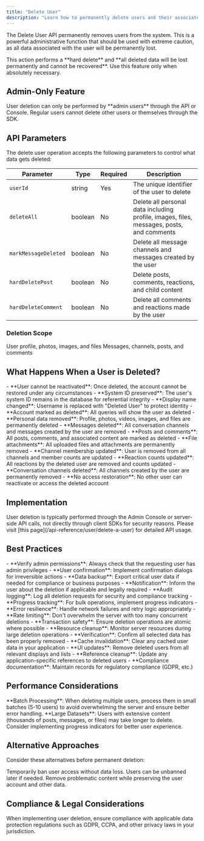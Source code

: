 ```yaml
---
title: "Delete User"
description: "Learn how to permanently delete users and their associated data from Social+ SDK"
---
```


The Delete User API permanently removes users from the system. This is a powerful administrative function that should be used with extreme caution, as all data associated with the user will be permanently lost.

<Danger>
This action performs a **hard delete** and **all deleted data will be lost permanently and cannot be recovered**. Use this feature only when absolutely necessary.
</Danger>

## Admin-Only Feature

<Info>
User deletion can only be performed by **admin users** through the API or Console. Regular users cannot delete other users or themselves through the SDK.
</Info>

## API Parameters

The delete user operation accepts the following parameters to control what data gets deleted:

| Parameter | Type | Required | Description |
|-----------|------|----------|-------------|
| `userId` | string | Yes | The unique identifier of the user to delete |
| `deleteAll` | boolean | No | Delete all personal data including profile, images, files, messages, posts, and comments |
| `markMessageDeleted` | boolean | No | Delete all message channels and messages created by the user |
| `hardDeletePost` | boolean | No | Delete posts, comments, reactions, and child content |
| `hardDeleteComment` | boolean | No | Delete all comments and reactions made by the user |

### Deletion Scope

<CardGroup cols={2}>
  <Card title="Profile Data" icon="user">
    User profile, photos, images, and files
  </Card>
  <Card title="Content Data" icon="messages">
    Messages, channels, posts, and comments
  </Card>
</CardGroup>

## What Happens When a User is Deleted?

<AccordionGroup>
  <Accordion title="Account Status">
    - **User cannot be reactivated**: Once deleted, the account cannot be restored under any circumstances
    - **System ID preserved**: The user's system ID remains in the database for referential integrity
    - **Display name changed**: Username is replaced with "Deleted User" to protect identity
    - **Account marked as deleted**: All queries will show the user as deleted
  </Accordion>
  
  <Accordion title="Content & Data">
    - **Personal data removed**: Profile, photos, videos, images, and files are permanently deleted
    - **Messages deleted**: All conversation channels and messages created by the user are removed
    - **Posts and comments**: All posts, comments, and associated content are marked as deleted
    - **File attachments**: All uploaded files and attachments are permanently removed
  </Accordion>
  
  <Accordion title="Community Impact">
    - **Channel membership updated**: User is removed from all channels and member counts are updated
    - **Reaction counts updated**: All reactions by the deleted user are removed and counts updated
    - **Conversation channels deleted**: All channels created by the user are permanently removed
    - **No access restoration**: No other user can reactivate or access the deleted account
  </Accordion>
</AccordionGroup>

## Implementation

<Note>
User deletion is typically performed through the Admin Console or server-side API calls, not directly through client SDKs for security reasons. Please visit [this page](/api-reference/user/delete-a-user) for detailed API usage.
</Note>


## Best Practices

<AccordionGroup>
  <Accordion title="Before Deletion">
    - **Verify admin permissions**: Always check that the requesting user has admin privileges
    - **User confirmation**: Implement confirmation dialogs for irreversible actions
    - **Data backup**: Export critical user data if needed for compliance or business purposes
    - **Notification**: Inform the user about the deletion if applicable and legally required
    - **Audit logging**: Log all deletion requests for security and compliance tracking
  </Accordion>
  
  <Accordion title="During Deletion">
    - **Progress tracking**: For bulk operations, implement progress indicators
    - **Error resilience**: Handle network failures and retry logic appropriately
    - **Rate limiting**: Don't overwhelm the server with too many concurrent deletions
    - **Transaction safety**: Ensure deletion operations are atomic where possible
    - **Resource cleanup**: Monitor server resources during large deletion operations
  </Accordion>
  
  <Accordion title="After Deletion">
    - **Verification**: Confirm all selected data has been properly removed
    - **Cache invalidation**: Clear any cached user data in your application
    - **UI updates**: Remove deleted users from all relevant displays and lists
    - **Reference cleanup**: Update any application-specific references to deleted users
    - **Compliance documentation**: Maintain records for regulatory compliance (GDPR, etc.)
  </Accordion>
</AccordionGroup>

## Performance Considerations

<Tip>
**Batch Processing**: When deleting multiple users, process them in small batches (5-10 users) to avoid overwhelming the server and ensure better error handling.
</Tip>

<Warning>
**Large Datasets**: Users with extensive content (thousands of posts, messages, or files) may take longer to delete. Consider implementing progress indicators for better user experience.
</Warning>

## Alternative Approaches

Consider these alternatives before permanent deletion:

<CardGroup cols={2}>
  <Card title="User Suspension" icon="pause">
    Temporarily ban user access without data loss. Users can be unbanned later if needed.
  </Card>
  <Card title="Content Moderation" icon="shield">
    Remove problematic content while preserving the user account and other data.
  </Card>
</CardGroup>

## Compliance & Legal Considerations

<Info>
When implementing user deletion, ensure compliance with applicable data protection regulations such as GDPR, CCPA, and other privacy laws in your jurisdiction.
</Info>

